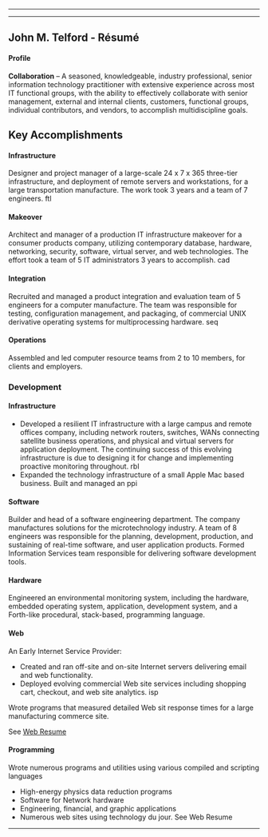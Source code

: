 

---

<CompanyHead />

---


## John M. Telford - Résumé

#### Profile
**Collaboration** – A seasoned, knowledgeable, industry professional, senior information technology practitioner with extensive experience across most IT functional groups, with the ability to effectively collaborate with senior management, external and internal clients, customers, functional groups, individual contributors, and vendors, to accomplish multidiscipline goals.


## Key Accomplishments
#### Infrastructure
Designer and project manager of a large-scale 24 x 7 x 365 three-tier infrastructure, and deployment of remote servers and workstations, for a large transportation manufacture. The work took 3 years and a team of 7 engineers. ftl

#### Makeover
Architect and manager of a production IT infrastructure makeover for a consumer products company, utilizing contemporary database, hardware, networking, security, software, virtual server, and web technologies. The effort took a team of 5 IT administrators 3 years to accomplish. cad

#### Integration
Recruited and managed a product integration and evaluation team of 5 engineers for a computer manufacture. The team was responsible for testing, configuration management, and packaging, of commercial UNIX derivative operating systems for multiprocessing hardware. seq

#### Operations
Assembled and led computer resource teams from 2 to 10 members, for clients and employers.

### Development

#### Infrastructure

- Developed a resilient IT infrastructure with a large campus and remote offices company, including network routers, switches, WANs connecting satellite business operations, and physical and virtual servers for application deployment. The continuing success of this evolving infrastructure is due to designing it for change and implementing proactive monitoring throughout. rbl
- Expanded the technology infrastructure of a small Apple Mac based business. Built and managed an ppi

#### Software
Builder and head of a software engineering department. The company manufactures solutions for the microtechnology industry. A team of 8 engineers was responsible for the planning, development, production, and sustaining of real-time software, and user application products. Formed Information Services team responsible for delivering software development tools. 

#### Hardware
Engineered an environmental monitoring system, including the hardware, embedded operating system, application, development system, and a Forth-like procedural, stack-based, programming language. 

#### Web
An Early Internet Service Provider:
- Created and ran off-site and on-site Internet servers delivering email and web functionality.
- Deployed evolving commercial Web site services including shopping cart, checkout, and web site analytics. isp  

Wrote programs that measured detailed Web sit response times for a large manufacturing commerce site.

See [Web Resume](/Company/about/webResume)

#### Programming
Wrote numerous programs and utilities using various compiled and scripting languages  
- High-energy physics data reduction programs
- Software for Network hardware 
- Engineering, financial, and graphic applications
- Numerous web sites using technology du jour. See Web Resume

---
